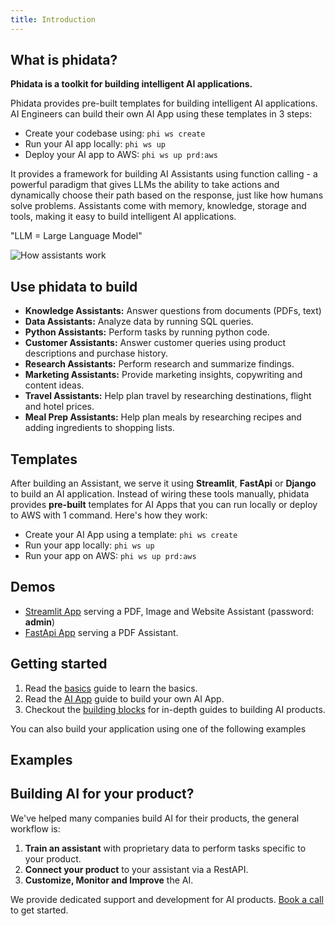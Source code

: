 ```yaml
---
title: Introduction
---
```


## What is phidata?

**Phidata is a toolkit for building intelligent AI applications.**

<p className="hidden">

Phidata provides pre-built templates for building intelligent AI applications. AI Engineers can build their own AI App using these templates in 3 steps:

- Create your codebase using: `phi ws create`
- Run your AI app locally: `phi ws up`
- Deploy your AI app to AWS: `phi ws up prd:aws`

</p>

It provides a framework for building AI Assistants using function calling - a powerful paradigm that gives LLMs the ability to take actions and dynamically choose their path based on the response,
just like how humans solve problems. Assistants come with memory, knowledge, storage and tools, making it easy to build intelligent AI applications.

<p className="hidden">"LLM = Large Language Model"</p>

![How assistants work](/images/how-assistants-work.png)

## Use phidata to build

- **Knowledge Assistants:** Answer questions from documents (PDFs, text)
- **Data Assistants:** Analyze data by running SQL queries.
- **Python Assistants:** Perform tasks by running python code.
- **Customer Assistants:** Answer customer queries using product descriptions and purchase history.
- **Research Assistants:** Perform research and summarize findings.
- **Marketing Assistants:** Provide marketing insights, copywriting and content ideas.
- **Travel Assistants:** Help plan travel by researching destinations, flight and hotel prices.
- **Meal Prep Assistants:** Help plan meals by researching recipes and adding ingredients to shopping lists.

## Templates

After building an Assistant, we serve it using **Streamlit**, **FastApi** or **Django** to build an AI application. Instead of wiring these tools manually, phidata provides **pre-built** templates for AI Apps that you can run locally or deploy to AWS with 1 command. Here's how they work:

- Create your AI App using a template: `phi ws create`
- Run your app locally: `phi ws up`
- Run your app on AWS: `phi ws up prd:aws`

## Demos

- [Streamlit App](https://demo.aidev.run/) serving a PDF, Image and Website Assistant (password: **admin**)
- [FastApi App](https://api.aidev.run/docs) serving a PDF Assistant.

## Getting started

1. Read the [basics](/basics) guide to learn the basics.
2. Read the [AI App](/ai-app/run-local) guide to build your own AI App.
3. Checkout the [building blocks](/blocks/overview) for in-depth guides to building AI products.

You can also build your application using one of the following examples

## Examples

<Snippet file="examples.mdx" />

## Building AI for your product?

We've helped many companies build AI for their products, the general workflow is:

1. **Train an assistant** with proprietary data to perform tasks specific to your product.
2. **Connect your product** to your assistant via a RestAPI.
3. **Customize, Monitor and Improve** the AI.

We provide dedicated support and development for AI products. [Book a call](https://cal.com/phidata/intro) to get started.
